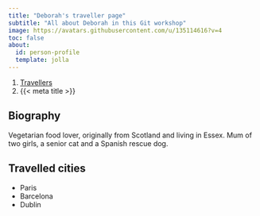 ```yaml
---
title: "Deborah's traveller page"
subtitle: "All about Deborah in this Git workshop"
image: https://avatars.githubusercontent.com/u/135114616?v=4
toc: false
about:
  id: person-profile
  template: jolla
---
```


```{=html}
<nav aria-label="breadcrumb">
  <ol class="breadcrumb">
    <li class="breadcrumb-item"><a href="../travellers.html">Travellers</a></li>
    <li class="breadcrumb-item active" aria-current="page">{{< meta title >}}</li>
  </ol>
</nav>
```

:::{#person-profile}
:::

## Biography

Vegetarian food lover, originally from Scotland and living in Essex. Mum of two girls, a senior cat and a Spanish rescue dog. 

## Travelled cities

- Paris
- Barcelona
- Dublin
